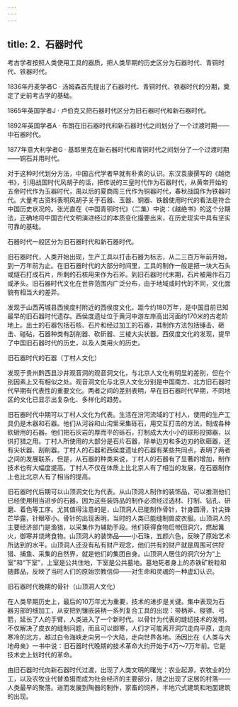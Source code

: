 ```yaml
---
---
---
```

title: 2．石器时代
---




考古学者按照人类使用工具的器质，把人类早期的历史区分为石器时代、青铜时代、铁器时代。

1836年丹麦学者C · 汤姆森首先提出了石器时代、青铜时代、铁器时代的分期，奠定了史前考古学的基础。

1865年英国学者J · 卢伯克又把石器时代区分为旧石器时代和新石器时代。

1892年英国学者A · 布朗在旧石器时代和新石器时代之间划分了一个过渡时期——中石器时代。

1877年意大利学者G · 基耶里克在新石器时代和青铜时代之间划分了一个过渡时期——铜石并用时代。

对于这种时代划分方法，中国古代学者早就有朴素的认识。东汉袁康撰写的《越绝书》，引用战国时代风胡子的话，把传说的三皇时代作为石器时代，从黄帝开始的五帝时代作为玉器时代，禹以后的夏商周三代作为铜器时代，春秋战国作为铁器时代。大量考古资料表明风胡子关于石器、玉器、铜器、铁器使用时代的看法是符合中国历史状况的。张光直在《中国青铜时代》（二集）中说：《越绝书》的这个分期法，正确地将中国古代文明演进经过的本质变化撮要出来，在历史现实中具有坚实可靠的基础。

石器时代一般区分为旧石器时代和新石器时代。

旧石器时代，人类开始出现，生产工具以打击石器为标志，从二三百万年前开始，到一万年前为止。在旧石器时代的大部分时间里，工具的制作一般是把一块大石头或燧石打成石片，所剩的石核用来作为石斧。到旧石器时代末期，石片被用作石刀或矛头。旧石器时代文化在世界范围内广泛分布，由于地域或时代的不同，文化面貌有相当大的差异。

发现于山西芮城县西侯度村附近的西侯度文化，距今约180万年，是中国目前已知最早的旧石器时代遗存。西侯度遗址位于黄河中游左岸高出河面约170米的古老阶地上。出土的石器包括石核、石片和经过加工的石器，其制作方法包括锤击、砸击、碰砧，石器种类有刮削器、砍斫器、三棱大尖状器。西侯度文化的发现，提早了中国旧石器时代的历史，以及人类用火的历史。



旧石器时代的石器（丁村人文化）



发现于贵州黔西县沙井观音洞的观音洞文化，与北京人文化有明显的差别，但在个别因素上又有相似之处。观音洞文化与北京人文化分别是中国南方、北方旧石器时代早期有代表性的重要文化。两者之间的差别表明，早在旧石器时代早期，不同地区的文化已显示出复杂化、多样化的趋势。

旧石器时代中期可以丁村人文化为代表。生活在汾河流域的丁村人，使用的生产工具仍是木器和石器。他们从河谷和山沟里采集砾石，用交互打击的方法，制成各种砍砸用的石器。他们把石灰岩的厚而平的砾石，打制成大大小小的球形投掷器，以供打猎之用。丁村人所使用的大部分是石片石器，除单边刃和多边刃的砍砸器，还有尖状器、刮削器。丁村人的石器和西侯度遗址的石器有某些共同点，表明了两者之间的发展联系，但是，从石器的种类来说，丁村人的石器有了显著的增加，制作技术也有大幅度提高。丁村人不仅在体质上比北京人有了相当的发展，在石器制作上也比北京人有了相当的提高。

旧石器时代后期可以山顶洞文化为代表。从山顶洞人制作的装饰品，可以推测他们已经使用相当进步的石器，因为这些装饰品的制作必须经过选材、打制、钻孔、研磨、着色等工序。尤其值得注意的是，山顶洞人已能制作骨针，针身圆滑，针尖锋芒毕露，针眼窄小。骨针的出现表明，当时的人类已能缝制兽皮衣服。山顶洞人的主要经济部门是渔猎，以采集作为辅助手段。他们获得食物后带回洞穴，燃起篝火，御寒并烧烤食物。山顶洞人的装饰品——小石珠，五颜六色，反映了原始艺术所达到的水平。山顶洞人还没有私有财产观念，他们共有的财产就是周围可供狩猎、捕鱼、采集的自然界，就是他们的集团自身。山顶洞人居住的洞穴分为“上室”和“下室”，上室是公共住地，下室是公共墓地。墓地死者身上的赤铁矿粉粒和随葬品，反映了当时人们的原始宗教信仰——对生命和灵魂的一种虚幻认识。



旧石器时代晚期的骨针（山顶洞人文化）



在人类早期历史上，最后的10万年尤为重要，技术的进步是关键。集中表现为石器刃部的细加工，从安把到镶嵌装柄一系列复合工具的出现：带柄斧、梭镖、弓箭，延长了人的手臂，人类进入了一个新时代。以骨针为代表的缝纫技术的发明，不仅解决了皮衣的缝制问题，而且可以御寒，人们才可能离开洞穴走向平原，走向寒冷的北方，越过白令海峡走向另一个大陆，走向世界各地。汤因比在《人类与大地母亲》一书中说：旧石器时代晚期的技术革命大约开始于4万～7万年前。它是技术史上划时代的革命。

由旧石器时代向新石器时代过渡，出现了人类文明的曙光：农业起源，农牧业的分工，以及农牧业代替渔猎而成为社会经济的主要部分，随之出现了定居的村落——人类最早的聚落。进而发展到陶器的制作，家畜的饲养，半地穴式建筑和地面建筑的出现。
